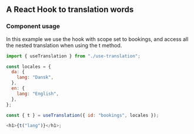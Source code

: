 
<Meta title="Hooks/useTranslation" />

## A React Hook to translation words

### Component usage

In this example we use the hook with scope set to bookings, and access all the nested translation when using the t method.

```js
import { useTranslation } from "./use-translation";

const locales = {
  da: {
    lang: "Dansk",
  },
  en: {
    lang: "English",
  },
};

const { t } = useTranslation({ id: "bookings", locales });

<h1>{t("lang")}</h1>;
```

